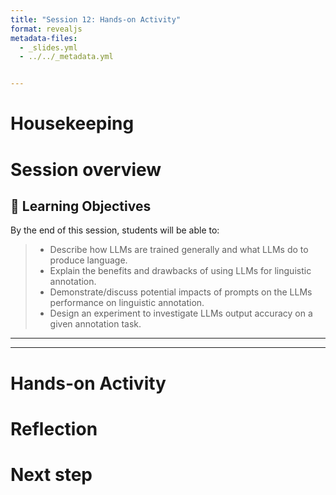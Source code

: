 ```yaml
---
title: "Session 12: Hands-on Activity"
format: revealjs
metadata-files:
  - _slides.yml
  - ../../_metadata.yml


---
```


# Housekeeping


# Session overview


## 🎯 Learning Objectives

By the end of this session, students will be able to:
 
> - Describe how LLMs are trained generally and what LLMs do to produce language.
> - Explain the benefits and drawbacks of using LLMs for linguistic annotation.
> - Demonstrate/discuss potential impacts of prompts on the LLMs performance on linguistic annotation.
> - Design an experiment to investigate LLMs output accuracy on a given annotation task.

---


---

# Hands-on Activity



# Reflection



# Next step